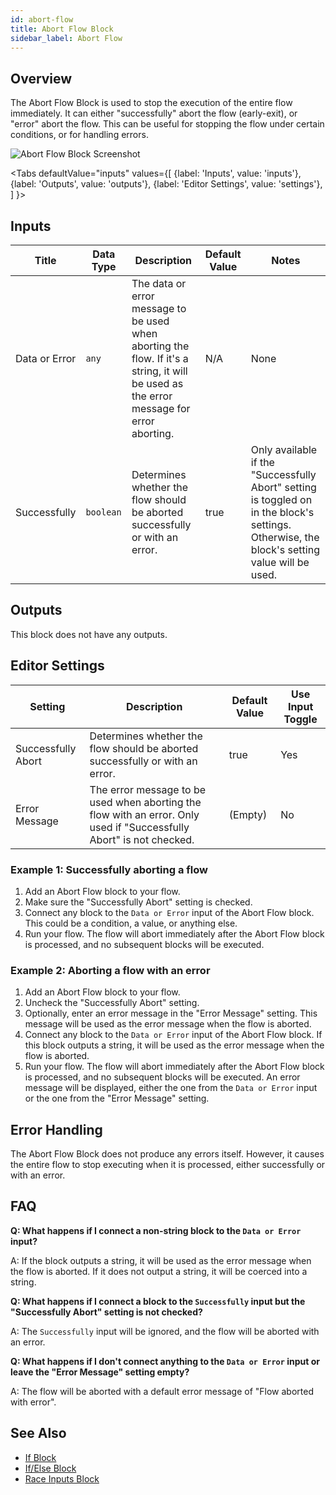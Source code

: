 ```yaml
---
id: abort-flow
title: Abort Flow Block
sidebar_label: Abort Flow
---
```



## Overview

The Abort Flow Block is used to stop the execution of the entire flow immediately. It can either "successfully" abort the flow (early-exit), or "error" abort the flow. This can be useful for stopping the flow under certain conditions, or for handling errors.

![Abort Flow Block Screenshot](./assets/abort-flow-block.png)

<Tabs
  defaultValue="inputs"
  values={[
    {label: 'Inputs', value: 'inputs'},
    {label: 'Outputs', value: 'outputs'},
    {label: 'Editor Settings', value: 'settings'},
  ]
}>

<TabItem value="inputs">

## Inputs

| Title         | Data Type | Description                                                                                                                              | Default Value | Notes                                                                                                                                      |
| ------------- | --------- | ---------------------------------------------------------------------------------------------------------------------------------------- | ------------- | ------------------------------------------------------------------------------------------------------------------------------------------ |
| Data or Error | `any`     | The data or error message to be used when aborting the flow. If it's a string, it will be used as the error message for error aborting. | N/A           | None                                                                                                                                       |
| Successfully  | `boolean` | Determines whether the flow should be aborted successfully or with an error.                                                            | true          | Only available if the "Successfully Abort" setting is toggled on in the block's settings. Otherwise, the block's setting value will be used. |

</TabItem>

<TabItem value="outputs">

## Outputs

This block does not have any outputs.

</TabItem>

<TabItem value="settings">

## Editor Settings

| Setting            | Description                                                                                                           | Default Value | Use Input Toggle |
| ------------------ | --------------------------------------------------------------------------------------------------------------------- | ------------- | ---------------- |
| Successfully Abort | Determines whether the flow should be aborted successfully or with an error.                                         | true          | Yes              |
| Error Message      | The error message to be used when aborting the flow with an error. Only used if "Successfully Abort" is not checked. | (Empty)       | No               |

</TabItem>

</Tabs>

### Example 1: Successfully aborting a flow

1. Add an Abort Flow block to your flow.
2. Make sure the "Successfully Abort" setting is checked.
3. Connect any block to the `Data or Error` input of the Abort Flow block. This could be a condition, a value, or anything else.
4. Run your flow. The flow will abort immediately after the Abort Flow block is processed, and no subsequent blocks will be executed.

### Example 2: Aborting a flow with an error

1. Add an Abort Flow block to your flow.
2. Uncheck the "Successfully Abort" setting.
3. Optionally, enter an error message in the "Error Message" setting. This message will be used as the error message when the flow is aborted.
4. Connect any block to the `Data or Error` input of the Abort Flow block. If this block outputs a string, it will be used as the error message when the flow is aborted.
5. Run your flow. The flow will abort immediately after the Abort Flow block is processed, and no subsequent blocks will be executed. An error message will be displayed, either the one from the `Data or Error` input or the one from the "Error Message" setting.

## Error Handling

The Abort Flow Block does not produce any errors itself. However, it causes the entire flow to stop executing when it is processed, either successfully or with an error.

## FAQ

**Q: What happens if I connect a non-string block to the `Data or Error` input?**

A: If the block outputs a string, it will be used as the error message when the flow is aborted. If it does not output a string, it will be coerced into a string.

**Q: What happens if I connect a block to the `Successfully` input but the "Successfully Abort" setting is not checked?**

A: The `Successfully` input will be ignored, and the flow will be aborted with an error.

**Q: What happens if I don't connect anything to the `Data or Error` input or leave the "Error Message" setting empty?**

A: The flow will be aborted with a default error message of "Flow aborted with error".

## See Also

- [If Block](./if.mdx)
- [If/Else Block](./if-else.mdx)
- [Race Inputs Block](./race-inputs.mdx)
